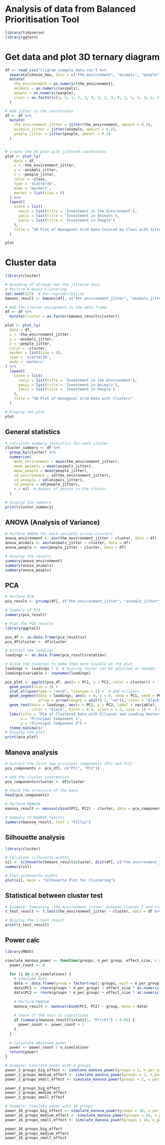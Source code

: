 # Analysis of data from Balanced Prioritisation Tool

```r
library(tidyverse)
library(ggtern)
```

# Get data and plot 3D ternary diagram

```r
df <- read_csv("trigram_example_data.csv") %>% 
  separate(choose_hex, into = c("the_environment", "animals", "people"), sep = "_") %>% 
  mutate(
    the_environment = as.numeric(the_environment),
    animals = as.numeric(animals),
    people = as.numeric(people),
    class = as.factor(c(1, 2, 1, 2, 3, 4, 1, 2, 3, 4, 1, 1, 2, 3, 2, 1, 3, 2, 3))
  )

# Add jitter to the coordinates
df <- df %>%
  mutate(
    the_environment_jitter = jitter(the_environment, amount = 0.2),
    animals_jitter = jitter(animals, amount = 0.2),
    people_jitter = jitter(people, amount = 0.2)
  )


# Create the 3D plot with jittered coordinates
plot <- plot_ly(
    data = df, 
    x = ~the_environment_jitter, 
    y = ~animals_jitter, 
    z = ~people_jitter, 
    color = ~class, 
    type = 'scatter3d', 
    mode = 'markers',
    marker = list(size = 8)
  ) %>%
  layout(
    scene = list(
      xaxis = list(title = 'Investment in the Environment'),
      yaxis = list(title = 'Investment in Animals'),
      zaxis = list(title = 'Investment in People')
    ),
    title = "3D Plot of Hexagonal Grid Data Colored by Class with Jitter"
  )

plot
```
# Cluster data

```r
library(cluster)

# Assuming df already has the jittered data
# Perform K-means clustering
set.seed(123)  # For reproducibility
kmeans_result <- kmeans(df[, c("the_environment_jitter", "animals_jitter", "people_jitter")], centers = 4)  # Adjust centers as needed

# Add the cluster assignment to the data frame
df <- df %>%
  mutate(cluster = as.factor(kmeans_result$cluster))

plot <- plot_ly(
  data = df, 
  x = ~the_environment_jitter, 
  y = ~animals_jitter, 
  z = ~people_jitter, 
  color = ~cluster, 
  marker = list(size = 4),
  type = 'scatter3d',
  mode = 'markers'
) %>%
  layout(
    scene = list(
      xaxis = list(title = 'Investment in the Environment'),
      yaxis = list(title = 'Investment in Animals'),
      zaxis = list(title = 'Investment in People')
    ),
    title = "3D Plot of Hexagonal Grid Data with Clusters"
  )

# Display the plot
plot


```
## General statistics

```r
# Calculate summary statistics for each cluster
cluster_summary <- df %>%
  group_by(cluster) %>%
  summarise(
    mean_environment = mean(the_environment_jitter),
    mean_animals = mean(animals_jitter),
    mean_people = mean(people_jitter),
    sd_environment = sd(the_environment_jitter),
    sd_animals = sd(animals_jitter),
    sd_people = sd(people_jitter),
    n = n()  # Number of points in the cluster
  )

# Display the summary
print(cluster_summary)
```

## ANOVA (Analysis of Variance)

```r
# Perform ANOVA for each variable across clusters
anova_environment <- aov(the_environment_jitter ~ cluster, data = df)
anova_animals <- aov(animals_jitter ~ cluster, data = df)
anova_people <- aov(people_jitter ~ cluster, data = df)

# Display the results
summary(anova_environment)
summary(anova_animals)
summary(anova_people)
```
## PCA

```r
# Perform PCA
pca_result <- prcomp(df[, c("the_environment_jitter", "animals_jitter", "people_jitter")], scale. = TRUE)

# Summary of PCA
summary(pca_result)

# Plot the PCA results
library(ggplot2)

pca_df <- as.data.frame(pca_result$x)
pca_df$cluster <- df$cluster

# Extract the loadings
loadings <- as.data.frame(pca_result$rotation)

# Scale the loadings to make them more visible on the plot
loadings <- loadings * 3  # Scaling factor can be adjusted as needed
loadings$variable <- rownames(loadings)

pca_plot <- ggplot(pca_df, aes(x = PC1, y = PC2, color = cluster)) +
  geom_point(size = 3) +
  stat_ellipse(type = "norm", linetype = 2) +  # Add ellipses
  geom_segment(data = loadings, aes(x = 0, y = 0, xend = PC1, yend = PC2), 
               arrow = arrow(length = unit(0.3, "cm")), color = "black", size = 1) +  # Add arrows
  geom_text(data = loadings, aes(x = PC1, y = PC2, label = variable), 
            color = "black", hjust = 0.5, vjust = 1.5, size = 3) +  # Add labels
  labs(title = "PCA of Clustered Data with Ellipses and Loading Vectors",
       x = "Principal Component 1",
       y = "Principal Component 2") +
  theme_minimal()
# Display the plot
print(pca_plot)
```
## Manova analysis

```r
# Extract the first two principal components (PC1 and PC2)
pca_components <- pca_df[, c("PC1", "PC2")]

# Add the cluster information
pca_components$cluster <- df$cluster

# Check the structure of the data
head(pca_components)

# Perform MANOVA
manova_result <- manova(cbind(PC1, PC2) ~ cluster, data = pca_components)

# Summary of MANOVA results
summary(manova_result, test = "Pillai")

```


## Silhouette analysis
```r
library(cluster)

# Calculate silhouette widths
sil <- silhouette(kmeans_result$cluster, dist(df[, c("the_environment_jitter", "animals_jitter", "people_jitter")]))
summary(sil)

# Plot silhouette widths
plot(sil, main = "Silhouette Plot for Clustering")

```
## Statistical between cluster test
```r
# Example: Comparing 'the_environment_jitter' between cluster 1 and cluster 2
t_test_result <- t.test(the_environment_jitter ~ cluster, data = df %>% filter(cluster %in% c(1, 2)))

# Display the t-test result
print(t_test_result)


```
## Power calc
```r
library(MASS)

simulate_manova_power <- function(groups, n_per_group, effect_size, n_simulations = 10000) {
  power_count <- 0
  
  for (i in 1:n_simulations) {
    # Simulate data
    data <- data.frame(group = factor(rep(1:groups, each = n_per_group)))
    data$PC1 <- rnorm(groups * n_per_group) + effect_size * as.numeric(data$group)
    data$PC2 <- rnorm(groups * n_per_group) + effect_size * as.numeric(data$group)
    
    # Perform MANOVA
    manova_result <- manova(cbind(PC1, PC2) ~ group, data = data)
    
    # Check if the test is significant
    if (summary(manova_result)$stats[1, "Pr(>F)"] < 0.01) {
      power_count <- power_count + 1
    }
  }
  
  # Calculate observed power
  power <- power_count / n_simulations
  return(power)
}

# Example: Simulate power with 2 groups
power_2_groups_big_effect <- simulate_manova_power(groups = 2, n_per_group = 60, effect_size = 0.8)
power_2_groups_medium_effect <- simulate_manova_power(groups = 2, n_per_group = 60, effect_size = 0.5)
power_2_groups_small_effect <- simulate_manova_power(groups = 2, n_per_group = 60, effect_size = 0.25)

power_2_groups_big_effect
power_2_groups_medium_effect
power_2_groups_small_effect

# Example: Simulate power with 16 groups
power_16_groups_big_effect <- simulate_manova_power(groups = 16, n_per_group = 50, effect_size = 0.8)
power_16_groups_medium_effect <- simulate_manova_power(groups = 16, n_per_group = 50, effect_size = 0.5)
power_16_groups_small_effect <- simulate_manova_power(groups = 16, n_per_group = 50, effect_size = 0.2)

power_16_groups_big_effect
power_16_groups_medium_effect
power_16_groups_small_effect
```




